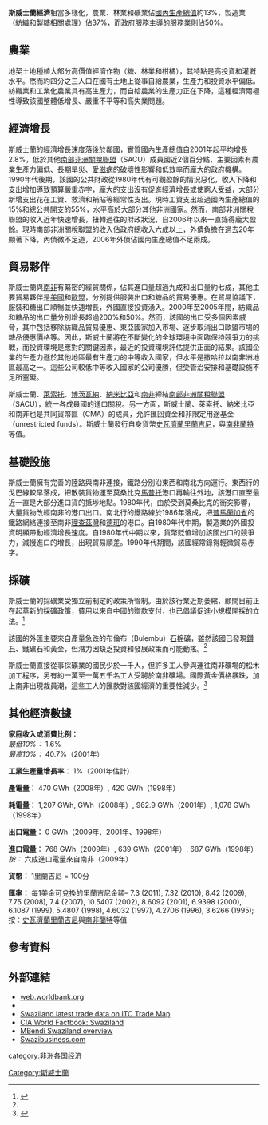 {{NoteTA|1=zh-hans:斯威士兰; zh-hant:斯威士蘭; zh-tw:史瓦帝尼;}}
{{refimprove|time=2014-07-28}}
{{Infobox economy
|country = 斯威士蘭
|image = 
|width = 
|caption = 
|currency = [[史瓦帝尼里蘭吉尼|史瓦帝尼里蘭吉尼]] (SZL), [[南非蘭特|南非蘭特]] (ZAR)
|year = 4月1日 - 3月31日
|organs = [[世界貿易組織|世界貿易組織]]、[[南部非洲發展共同體|南部非洲發展共同體]]、[[南部非洲關稅聯盟|南部非洲關稅聯盟]]
|rank = 158
|gdp = 63.44億美元 <ref name=imf2>{{cite web |url=http://www.imf.org/external/pubs/ft/weo/2013/01/weodata/weorept.aspx?pr.x=91&pr.y=7&sy=2009&ey=2013&scsm=1&ssd=1&sort=country&ds=.&br=1&c=734&s=NGDPD%2CNGDPDPC%2CPPPGDP%2CPPPPC%2CLP&grp=0&a= |title=Swaziland |publisher=International Monetary Fund |accessdate=18 April 2013 |archive-date=2019-05-20 |archive-url=https://web.archive.org/web/20190520182011/https://www.imf.org/external/pubs/ft/weo/2013/01/weodata/weorept.aspx?pr.x=91&pr.y=7&sy=2009&ey=2013&scsm=1&ssd=1&sort=country&ds=.&br=1&c=734&s=NGDPD%2CNGDPDPC%2CPPPGDP%2CPPPPC%2CLP&grp=0&a= |dead-url=no }}</ref> 
|growth = 0.3% (2011年估計)
|per capita = $5,807 <ref name=imf2/>
|sectors = 農業: 8.2%, 工業: 46.9%, 服務業: 44.9% (2011年估計)
|inflation = 6.1% (2011年估計)
|poverty = 69% (2006)
|labor = 457,900 (2007)
|occupations = 農業: 70%
|edbr            = 124th<ref name=" World Bank and International Financial Corporation ">{{cite web|url=http://www.doingbusiness.org/data/exploreeconomies/swaziland/|title=Doing Business in Swaziland 2012|publisher=[[世界銀行|世界銀行]]|accessdate=2011-11-21|archive-date=2018-09-07|archive-url=https://web.archive.org/web/20180907144808/http://www.doingbusiness.org/data/exploreeconomies/swaziland|dead-url=no}}</ref>
|unemployment = 40% (2006年估計)
|industries = 煤礦、木漿、糖、飲料濃縮液、紡織品和服裝
|exports = [[離岸價|離岸價]]20.49億美元 (2011年估計)
|export-goods = 飲料濃縮液、糖、木漿、棉紗、冰箱、柑橘和水果罐頭
|export-partners = 南非 59.7%, 歐盟 8.8%, 美國 8.8%, [[莫桑比克|莫桑比克]] 6.2% (2004年)
|imports = 離岸價20.76億美元 (2011年估計)
|import-goods = 汽車、機械、運輸設備、食品、石油產品、化工
|import-partners = 南非 95.6%, 歐盟 0.9%, [[日本|日本]] 0.9%, [[新加坡|新加坡]] 0.3% (2004年)
|debt = 7.03億美元 (2011年估計)
|revenue = 10.06億美元 (2011年)
|expenses = 14.88億美元 (2011年)
|aid = ''受援'': 1.04億美元 (2001年)
|cianame = wz
}}
'''斯威士蘭經濟'''相當多樣化，農業、林業和礦業佔[[國內生產總值|國內生產總值]]約13%，製造業（紡織和製糖相關處理）佔37%，而政府服務主導的服務業則佔50%。

==農業==
地契土地種植大部分高價值經濟作物（糖、林業和柑橘），其特點是高投資和灌漑水平。然而約四分之三人口在國有土地上從事自給農業，生產力和投資水平偏低。紡織業和工業化農業具有高生產力，而自給農業的生產力正在下降，這種經濟兩極性導致該國整體低增長、嚴重不平等和高失業問題。

==經濟增長==
斯威士蘭的經濟增長速度落後於鄰國，實質國內生產總值自2001年起平均增長2.8%，低於其他[[南部非洲關稅聯盟|南部非洲關稅聯盟]]（SACU）成員國近2個百分點，主要因素有農業生產力偏低、長期旱災、[[愛滋病|愛滋病]]的破壞性影響和低效率而龐大的政府機構。1990年代後期，該國的公共財政從1980年代有可觀盈餘的情況惡化，收入下降和支出增加導致預算嚴重赤字，龐大的支出沒有促進經濟增長或使窮人受益，大部分新增支出花在工資、救濟和補貼等經常性支出。現時工資支出超過國內生產總值的15%和總公共開支的55%，水平高於大部分其他非洲國家。然而，南部非洲關稅聯盟的收入近年快速增長，扭轉過往的財政狀況，自2006年以來一直錄得龐大盈餘。現時南部非洲關稅聯盟的收入佔政府總收入六成以上，外債負擔在過去20年顯著下降，內債微不足道，2006年外債佔國內生產總值不足兩成。

==貿易夥伴==
斯威士蘭與[[南非|南非]]有緊密的經貿關係，佔其進口量超過九成和出口量約七成，其他主要貿易夥伴是[[美國|美國]]和[[歐盟|歐盟]]，分別提供服裝出口和糖品的貿易優惠。在貿易協議下，服裝和糖出口順暢並快速增長，外國直接投資湧入。2000年至2005年間，紡織品和糖品的出口量分別增長超過200%和50%。然而，該國的出口受多個因素威脅，其中包括移除紡織品貿易優惠、東亞國家加入市場、逐步取消出口歐盟市場的糖品優惠價格等。因此，斯威士蘭將在不斷變化的全球環境中面臨保持競爭力的挑戰，而投資環境是應對的關鍵因素，最近的投資環境評估提供正面的結果。該國企業的生產力遜於其他地區最有生產力的中等收入國家，但水平是撒哈拉以南非洲地區最高之一。這些公司較低中等收入國家的公司優勝，但受管治安排和基礎設施不足所窒礙。

斯威士蘭、[[萊索托|萊索托]]、[[博茨瓦納|博茨瓦納]]、[[納米比亞|納米比亞]]和[[南非|南非]]締結[[南部非洲關稅聯盟|南部非洲關稅聯盟]]（SACU），統一各成員國的進口關稅。另一方面，斯威士蘭、萊索托、納米比亞和南非也是共同貨幣區（CMA）的成員，允許匯回資金和非限定用途基金（unrestricted funds）。斯威士蘭發行自身貨幣[[史瓦濟蘭里蘭吉尼|史瓦濟蘭里蘭吉尼]]，與[[南非蘭特|南非蘭特]]等值。

==基礎設施==
斯威士蘭擁有完善的陸路與南非連接，鐵路分別沿東西和南北方向運行。東西行的戈巴線較早落成，把散裝貨物運至莫桑比克[[馬普托|馬普托]]港口再輸往外地，該港口直至最近一直是大部分進口貨的抵埗地點。1980年代，由於受到莫桑比克的衝突影響，大量貨物改經南非的港口出口。南北行的鐵路線於1986年落成，把[[普馬蘭加省|普馬蘭加省]]的鐵路網絡連接至南非[[理查茲灣|理查茲灣]]和[[德班|德班]]的港口。自1980年代中期，製造業的外國投資明顯帶動經濟增長速度。自1980年代中期以來，貨幣貶值增加該國出口的競爭力，減慢進口的增長，出現貿易順差。1990年代期間，該國經常錄得輕微貿易赤字。

==採礦==
斯威士蘭的採礦業受獨立前制定的政策所管制。由於該行業近期萎縮，顧問目前正在起草新的採礦政策，費用以來自中國的贈款支付，也已倡議促進小規模開採的立法。<ref name=bendi>{{Cite web |url=http://www.mbendi.com/indy/ming/af/sw/p0005.htm |title=Mbendi Information Services, "Mining in Swaziland - Overview", ''Mbendi Information Services'' |access-date=2014-07-21 |archive-date=2000-12-08 |archive-url=https://web.archive.org/web/20001208073600/http://www.mbendi.com/indy/ming/af/sw/p0005.htm |dead-url=yes }}</ref>

該國的外匯主要來自產量急跌的布倫布（Bulembu）[[石棉|石棉]]礦，雖然該國已發現[[鑽石|鑽石]]、鐵礦石和黃金，但潛力因缺乏投資和發展政策而可能動搖。<ref name=bendi />

斯威士蘭直接從事採礦業的國民少於一千人，但許多工人參與運往南非礦場的松木加工程序，另有約一萬至一萬五千名工人受聘於南非礦場。國際黃金價格暴跌，加上南非出現裁員潮，這些工人的匯款對該國經濟的重要性減少。<ref>{{Cite web |url=http://www.nationsencyclopedia.com/Africa/Swaziland-MINING.html |title=Encyclopedia of the Nations, "Swaziland - Mining", ''Encyclopedia of the Nations' |access-date=2014-07-21 |archive-date=2021-03-05 |archive-url=https://web.archive.org/web/20210305104442/https://www.nationsencyclopedia.com/Africa/Swaziland-MINING.html |dead-url=no }}</ref>

==其他經濟數據==
'''家庭收入或消費比例︰'''
<br>''最低10%︰''
1.6%
<br>''最高10%︰''
40.7%（2001年）

'''工業生產量增長率︰'''
1%（2001年估計）

'''產電量︰'''
470 GWh（2008年）, 420 GWh（1998年）

'''耗電量︰'''
1,207 GWh, GWh（2008年）, 962.9 GWh（2001年）, 1,078 GWh（1998年）

'''出口電量︰'''
0 GWh（2009年、2001年、1998年）

'''進口電量︰'''
768 GWh（2009年）, 639 GWh（2001年）, 687 GWh（1998年）
<br>''按︰''
六成進口電量來自南非（2009年）

'''貨幣︰'''
1里蘭吉尼 = 100分

'''匯率︰'''
每1美金可兌換的里蘭吉尼金額– 7.3 (2011), 7.32 (2010), 8.42 (2009), 7.75 (2008), 7.4 (2007), 10.5407 (2002), 8.6092 (2001), 6.9398 (2000), 6.1087 (1999), 5.4807 (1998), 4.6032 (1997), 4.2706 (1996), 3.6266 (1995); 按︰[[史瓦濟蘭里蘭吉尼|史瓦濟蘭里蘭吉尼]]與[[南非蘭特|南非蘭特]]等值

==參考資料==
{{Reflist}}

==外部連結==
*[http://web.worldbank.org/WBSITE/EXTERNAL/COUNTRIES/AFRICAEXT/SWAZILANDEXTN/0,,menuPK:375118~pagePK:141132~piPK:141107~theSitePK:375023,00.html web.worldbank.org] {{Wayback|url=http://web.worldbank.org/WBSITE/EXTERNAL/COUNTRIES/AFRICAEXT/SWAZILANDEXTN/0,,menuPK:375118~pagePK:141132~piPK:141107~theSitePK:375023,00.html |date=20140422131726 }}
*{{dmoz|Regional/Africa/Swaziland/Business_and_Economy/Economic_Development}}
*[http://www.trademap.org/open_access/Index.aspx?proceed=true&reporter=748 Swaziland latest trade data on ITC Trade Map] {{Wayback|url=http://www.trademap.org/open_access/Index.aspx?proceed=true&reporter=748 |date=20140902164529 }}
* [https://www.cia.gov/library/publications/the-world-factbook/geos/wz.html#Econ CIA World Factbook: Swaziland] {{Wayback|url=https://www.cia.gov/library/publications/the-world-factbook/geos/wz.html#Econ |date=20181224211254 }}
* [http://www.mbendi.co.za/land/af/sw/p0005.htm MBendi Swaziland overview] {{Wayback|url=http://www.mbendi.co.za/land/af/sw/p0005.htm |date=20000816235337 }}
* [https://web.archive.org/web/20070714024627/http://www.swazibusiness.com/sbyb/ Swazibusiness.com]

{{非洲題目|經濟}}
[[Category:斯威士蘭|Category:斯威士蘭]]
[[category:非洲各国经济|category:非洲各国经济]]
